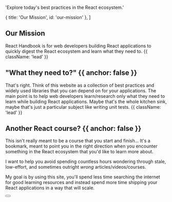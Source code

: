 
  'Explore today\'s best practices in the React ecosystem.'

  { title: 'Our Mission', id: 'our-mission' },
]

<QuickNavigation /> 

## Our Mission

React Handbook is for web developers building React applications to quickly digest the React ecosystem and learn what they need to. {{ className: 'lead' }}

## "What they need to?" {{ anchor: false }}

That's right. Think of this website as a collection of best practices and widely used libraries that you can depend on for your applications. The main point is to help web developers learn/research only what they need to learn while building React applications. Maybe that's the whole kitchen sink, maybe that's just a particular subject like writing unit tests. {{ className: 'lead' }}

## Another React course? {{ anchor: false }}

This isn't really meant to be a course that you start and finish... It's a bookmark, meant to point you in the right direction when you encounter something in the React ecosystem that you'd like to learn more about.

I want to help you avoid spending countless hours wondering through stale, low-effort, and sometimes outright *wrong* articles/videos/courses.

My goal is by using this site, you'll spend less time searching the internet for good learning resources and instead spend more time shipping your React applications in a way that will scale.

<div className="not-prose">
  <Button
    href="/sdks"
    variant="text"
    arrow="right"
    children="Read more about the inspiration for this website"
  />
</div>

